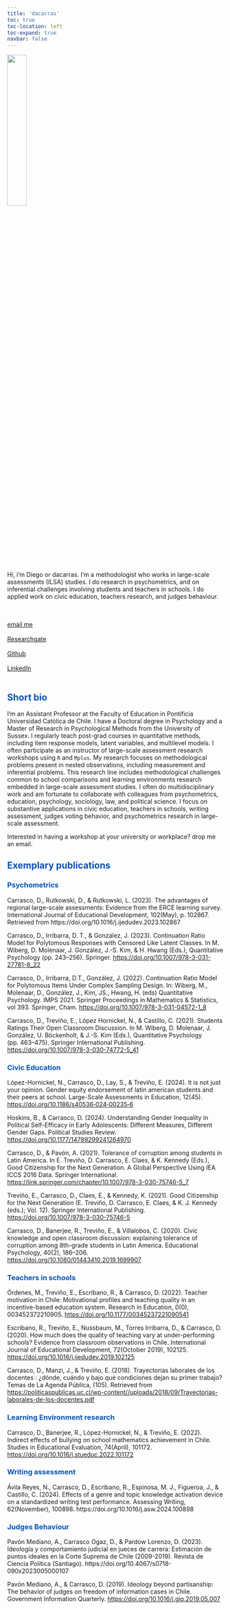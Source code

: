 ```yaml
---
title: 'dacarras'
toc: true
toc-location: left
toc-expand: true
navbar: false
---
```


:::{.column-margin}

![](/images/dacarras_2017_oval.png){width=30%}

<br>
Hi, i'm Diego or dacarras. I'm a methodologist who works in large-scale assessments (ILSA) studies. I do research in psychometrics, and on inferential challenges involving students and teachers in schools. I do applied work on civic education, teachers research, and judges behaviour.


 <br><br>
 <a href="mailto:dacarras@uc.cl">email me</a> 
 <br><br>
 <a href="https://www.researchgate.net/profile/Diego-Carrasco-8/">Researchgate</a> 
 <br><br>
 <a href="https://github.com/dacarras/">Github</a> 
 <br><br>
 <a href="https://www.linkedin.com/in/dacarras/">LinkedIn</a> 
 <br><br>

:::

## <span style="color: #0453B4"> Short bio </span>

I’m an Assistant Professor at the Faculty of Education in Pontificia Universidad Católica de Chile. I have a Doctoral degree in Psychology and a Master of Research in Psychological Methods from the University of Sussex. I regularly teach post-grad courses in quantitative methods, including item response models, latent variables, and multilevel models. I often participate as an instructor of large-scale assessment research workshops using `R` and `Mplus`. My research focuses on methodological problems present in nested observations, including measurement and inferential problems. This research line includes methodological challenges common to school comparisons and learning environments research embedded in large-scale assessment studies. I often do multidisciplinary work and am fortunate to collaborate with colleagues from psychometrics, education, psychology, sociology, law, and political science. I focus on substantive applications in civic education, teachers in schools, writing assessment, judges voting behavior, and psychometrics research in large-scale assessment.


Interested in having a workshop at your university or workplace? drop me an email.

## <span style="color: #0453B4"> Exemplary publications </span>

### <span style="color: #0453B4"> Psychometrics </span>

Carrasco, D., Rutkowski, D., & Rutkowski, L. (2023). The advantages of regional large-scale assessments: Evidence from the ERCE learning survey. International Journal of Educational Development, 102(May), p. 102867. Retrieved from https://doi.org/10.1016/j.ijedudev.2023.102867

Carrasco, D., Irribarra, D. T., & González, J. (2023). Continuation Ratio Model for Polytomous Responses with Censored Like Latent Classes. In M. Wiberg, D. Molenaar, J. González, J.-S. Kim, & H. Hwang (Eds.), Quantitative Psychology (pp. 243–256). Springer. <https://doi.org/10.1007/978-3-031-27781-8_22>

Carrasco, D., Irribarra, D.T., González, J. (2022). Continuation Ratio Model for Polytomous Items Under Complex Sampling Design. In: Wiberg, M., Molenaar, D., González, J., Kim, JS., Hwang, H. (eds) Quantitative Psychology. IMPS 2021. Springer Proceedings in Mathematics & Statistics, vol 393. Springer, Cham. <https://doi.org/10.1007/978-3-031-04572-1_8>

Carrasco, D., Treviño, E., López Hornickel, N., & Castillo, C. (2021). Students Ratings Their Open Classroom Discussion. In M. Wiberg, D. Molenaar, J. González, U. Böckenholt, & J.-S. Kim (Eds.), Quantitative Psychology (pp. 463--475). Springer International Publishing. <https://doi.org/10.1007/978-3-030-74772-5_41>

### <span style="color: #0453B4"> Civic Education </span>

López-Hornickel, N., Carrasco, D., Lay, S., & Treviño, E. (2024). It is not just your opinion. Gender equity endorsement of latin american students and their peers at school. Large-Scale Assessments in Education, 12(45). <https://doi.org/10.1186/s40536‑024‑00235‑6>

Hoskins, B., & Carrasco, D. (2024). Understanding Gender Inequality in Political Self-Efficacy in Early Adolescents: Different Measures, Different Gender Gaps. Political Studies Review. <https://doi.org/10.1177/14789299241264970>

Carrasco, D., & Pavón, A. (2021). Tolerance of corruption among students in Latin America. In E. Treviño, D. Carrasco, E. Claes, & K. Kennedy (Eds.), Good Citizenship for the Next Generation. A Global Perspective Using IEA ICCS 2016 Data. Springer International. <https://link.springer.com/chapter/10.1007/978-3-030-75746-5_7>

Treviño, E., Carrasco, D., Claes, E., & Kennedy, K. (2021). Good Citizenship for the Next Generation (E. Treviño, D. Carrasco, E. Claes, & K. J. Kennedy (eds.); Vol. 12). Springer International Publishing. <https://doi.org/10.1007/978-3-030-75746-5>

Carrasco, D., Banerjee, R., Treviño, E., & Villalobos, C. (2020). Civic knowledge and open classroom discussion: explaining tolerance of corruption among 8th-grade students in Latin America. Educational Psychology, 40(2), 186--206. <https://doi.org/10.1080/01443410.2019.1699907>

### <span style="color: #0453B4"> Teachers in schools </span>

Órdenes, M., Treviño, E., Escribano, R., & Carrasco, D. (2022). Teacher motivation in Chile: Motivational profiles and teaching quality in an incentive-based education system. Research in Education, 0(0), 003452372210905. <https://doi.org/10.1177/00345237221090541>

Escribano, R., Treviño, E., Nussbaum, M., Torres Irribarra, D., & Carrasco, D. (2020). How much does the quality of teaching vary at under-performing schools? Evidence from classroom observations in Chile. International Journal of Educational Development, 72(October 2019), 102125. <https://doi.org/10.1016/j.ijedudev.2019.102125>

Carrasco, D., Manzi, J., & Treviño, E. (2018). Trayectorias laborales de los docentes : ¿dónde, cuándo y bajo qué condiciones dejan su primer trabajo? Temas de La Agenda Pública, (105). Retrieved from <https://politicaspublicas.uc.cl/wp-content//uploads/2018/09/Trayectorias-laborales-de-los-docentes.pdf>

### <span style="color: #0453B4"> Learning Environment research </span>

Carrasco, D., Banerjee, R., López-Hornickel, N., & Treviño, E. (2022). Indirect effects of bullying on school mathematics achievement in Chile. Studies in Educational Evaluation, 74(April), 101172. <https://doi.org/10.1016/j.stueduc.2022.101172>

### <span style="color: #0453B4"> Writing assessment </span>

Ávila Reyes, N., Carrasco, D., Escribano, R., Espinosa, M. J., Figueroa, J., & Castillo, C. (2024). Effects of a genre and topic knowledge activation device on a standardized writing test performance. Assessing Writing, 62(November), 100898. https://doi.org/10.1016/j.asw.2024.100898

### <span style="color: #0453B4"> Judges Behaviour </span>

Pavón Mediano, A., Carrasco Ogaz, D., & Pardow Lorenzo, D. (2023). Ideología y comportamiento judicial en jueces de carrera: Estimación de puntos ideales en la Corte Suprema de Chile (2009-2019). Revista de Ciencia Política (Santiago). https://doi.org/10.4067/s0718-090x2023005000107

Pavón Mediano, A., & Carrasco, D. (2019). Ideology beyond partisanship: The behavior of judges on freedom of information cases in Chile. Government Information Quarterly. <https://doi.org/10.1016/j.giq.2019.05.007>


